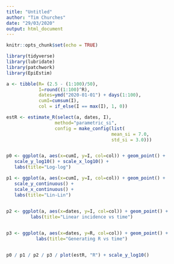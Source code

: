 ```yaml
---
title: "Untitled"
author: "Tim Churches"
date: "29/03/2020"
output: html_document
---
```


```r
knitr::opts_chunk$set(echo = TRUE)
```


```r
library(tidyverse)
library(lubridate)
library(patchwork)
library(EpiEstim)

a <- tibble(R= (2.5 - (1:100)/50), 
            I=round((1:100)^R),
            dates=ymd("2020-01-01") + days(1:100),
            cumI=cumsum(I),
            col = if_else(I == max(I), 1, 0))

estR <- estimate_R(select(a, dates, I),
                  method="parametric_si",
                  config = make_config(list(
                                       mean_si = 7.0, 
                                       std_si = 3.0)))


p0 <- ggplot(a, aes(x=cumI, y=I, col=col)) + geom_point() +
   scale_y_log10() + scale_x_log10() +
   labs(title="Log-log")

p1 <- ggplot(a, aes(x=cumI, y=I, col=col)) + geom_point() +
   scale_y_continuous() + 
   scale_x_continuous() +
   labs(title="Lin-Lin")
  

p2 <- ggplot(a, aes(x=dates, y=I, col=col)) + geom_point() +
         labs(title="Linear incidence vs time")


p3 <- ggplot(a, aes(x=dates, y=R, col=col)) + geom_point() +
           labs(title="Generating R vs time")


p0 / p1 / p2 / p3 / plot(estR, "R") + scale_y_log10() 

```

